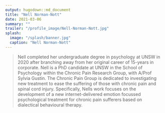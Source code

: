 ```yaml
---
output: hugodown::md_document
title: "Nell Norman-Nott"
date: 2021-03-06
summary: ""
trailer: "/profile_image/Nell-Norman-Nott.jpg"
splash:
  image: "/splash/banner.jpg"
  caption: "Nell Norman-Nott"
---
```


> Nell completed her undergraduate degree in psychology at UNSW in 2020 after branching away from her original career of 15-years in corporate. Nell is a PhD candidate at UNSW in the School of Psychology within the Chronic Pain Research Group, with A/Prof Sylvia Gustin. The Chronic Pain Group is dedicated to investigating new treatment to ease the suffering of those with chronic pain and spinal cord injury. Specifically, Nells work focuses on the development of a new internet-delivered emotion focussed psychological treatment for chronic pain sufferers based on dialectical behavioural therapy.
